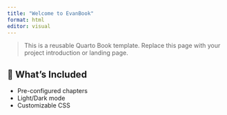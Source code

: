 ```yaml
---
title: "Welcome to EvanBook"
format: html
editor: visual
---
```


> This is a reusable Quarto Book template. Replace this page with your project introduction or landing page.

## 📘 What's Included

-   Pre-configured chapters
-   Light/Dark mode
-   Customizable CSS